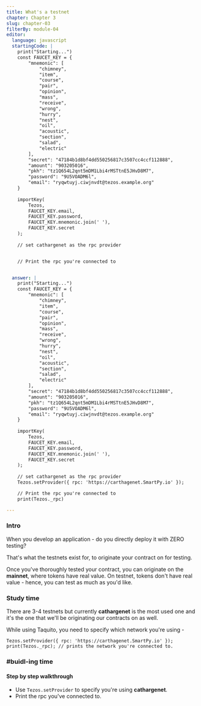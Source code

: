 ```yaml
---
title: What's a testnet
chapter: Chapter 3
slug: chapter-03
filterBy: module-04
editor:
  language: javascript
  startingCode: |
    print("Starting...")
    const FAUCET_KEY = {
        "mnemonic": [
            "chimney",
            "item",
            "course",
            "pair",
            "opinion",
            "mass",
            "receive",
            "wrong",
            "hurry",
            "nest",
            "oil",
            "acoustic",
            "section",
            "salad",
            "electric"
        ],
        "secret": "47184b1d8bf4dd550256817c3507cc4ccf112888",
        "amount": "903205016",
        "pkh": "tz1Q654L2qnt5mDM1Lbi4rMSTtnE5JHvD8M7",
        "password": "9U5VOADM6l",
        "email": "ryqwtuyj.ciwjnvdt@tezos.example.org"
    }
        
    importKey(
        Tezos,
        FAUCET_KEY.email,
        FAUCET_KEY.password,
        FAUCET_KEY.mnemonic.join(' '),
        FAUCET_KEY.secret
    );
    
    // set cathargenet as the rpc provider


    // Print the rpc you're connected to


  answer: |
    print("Starting...")
    const FAUCET_KEY = {
        "mnemonic": [
            "chimney",
            "item",
            "course",
            "pair",
            "opinion",
            "mass",
            "receive",
            "wrong",
            "hurry",
            "nest",
            "oil",
            "acoustic",
            "section",
            "salad",
            "electric"
        ],
        "secret": "47184b1d8bf4dd550256817c3507cc4ccf112888",
        "amount": "903205016",
        "pkh": "tz1Q654L2qnt5mDM1Lbi4rMSTtnE5JHvD8M7",
        "password": "9U5VOADM6l",
        "email": "ryqwtuyj.ciwjnvdt@tezos.example.org"
    }
    
    importKey(
        Tezos,
        FAUCET_KEY.email,
        FAUCET_KEY.password,
        FAUCET_KEY.mnemonic.join(' '),
        FAUCET_KEY.secret
    );
    
    // set cathargenet as the rpc provider
    Tezos.setProvider({ rpc: 'https://carthagenet.SmartPy.io' });

    // Print the rpc you're connected to
    print(Tezos._rpc)

---
```

### Intro
When you develop an application - do you directly deploy it with ZERO testing?

That's what the testnets exist for, to originate your contract on for testing.

Once you've thoroughly tested your contract, you can originate on the **mainnet**, where tokens have real value.
On testnet, tokens don't have real value - hence, you can test as much as you'd like.

### Study time

There are 3-4 testnets but currently **cathargenet** is the most used one and it's the one that we'll be originating our contracts on as well.

While using Taquito, you need to specify which network you're using - 
```javascript=
Tezos.setProvider({ rpc: 'https://carthagenet.SmartPy.io' });
print(Tezos._rpc); // prints the network you're connected to.
```

### #buidl-ing time
 
#### Step by step walkthrough
- Use `Tezos.setProvider` to specify you're using **cathargenet**.
- Print the rpc you've connected to.